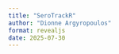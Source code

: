 ```yaml
---
title: "SeroTrackR"
author: "Dionne Argyropoulos"
format: revealjs
date: 2025-07-30
---
```


```r

```

